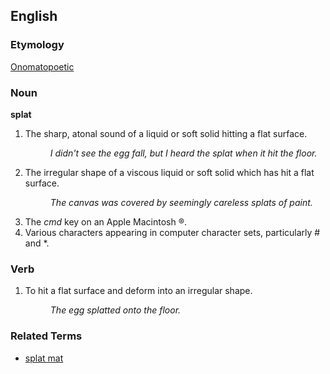 ==English==

===Etymology===
[[Onomatopoetic]]

===Noun===
'''splat'''

# The sharp, atonal sound of a liquid or soft solid hitting a flat surface.
#: ''I didn't see the egg fall, but I heard the splat when it hit the floor.''
# The irregular shape of a viscous liquid or soft solid which has hit a flat surface.
#: ''The canvas was covered by seemingly careless splats of paint.''
# The ''cmd'' key on an Apple Macintosh &reg;.
# Various characters appearing in computer character sets, particularly <nowiki>#</nowiki> and <nowiki>*</nowiki>.

===Verb===

# To hit a flat surface and deform into an irregular shape.
#: ''The egg splatted onto the floor.''

===Related Terms===
*[[splat mat]]